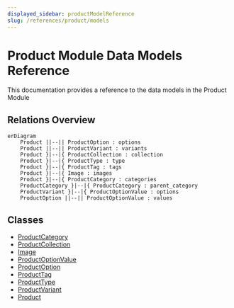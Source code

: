 ```yaml
---
displayed_sidebar: productModelReference
slug: /references/product/models
---
```



# Product Module Data Models Reference

This documentation provides a reference to the data models in the Product Module

## Relations Overview

```mermaid
erDiagram
	Product ||--|| ProductOption : options
	Product ||--|| ProductVariant : variants
	Product }|--|{ ProductCollection : collection
	Product }|--|{ ProductType : type
	Product }|--|{ ProductTag : tags
	Product }|--|{ Image : images
	Product }|--|{ ProductCategory : categories
	ProductCategory }|--|{ ProductCategory : parent_category
	ProductVariant }|--|{ ProductOptionValue : options
	ProductOption ||--|| ProductOptionValue : values

```

## Classes

- [ProductCategory](../../product_models/classes/product_models.ProductCategory/page.mdx)
- [ProductCollection](../../product_models/classes/product_models.ProductCollection/page.mdx)
- [Image](../../product_models/classes/product_models.Image/page.mdx)
- [ProductOptionValue](../../product_models/classes/product_models.ProductOptionValue/page.mdx)
- [ProductOption](../../product_models/classes/product_models.ProductOption/page.mdx)
- [ProductTag](../../product_models/classes/product_models.ProductTag/page.mdx)
- [ProductType](../../product_models/classes/product_models.ProductType/page.mdx)
- [ProductVariant](../../product_models/classes/product_models.ProductVariant/page.mdx)
- [Product](../../product_models/classes/product_models.Product/page.mdx)
